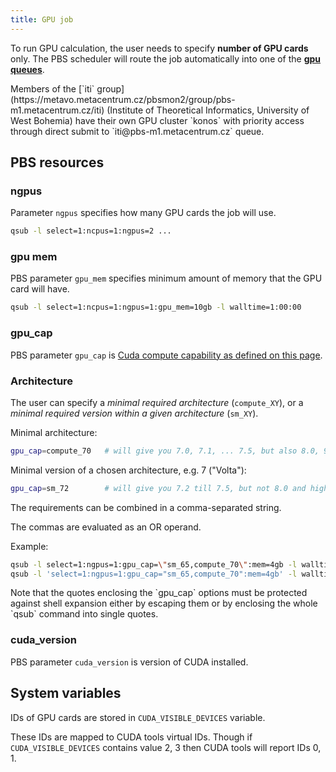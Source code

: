 ```yaml
---
title: GPU job
---
```

To run GPU calculation, the user needs to specify **number of GPU cards** only. The PBS scheduler will route the job automatically into one of the **[gpu queues](https://metavo.metacentrum.cz/pbsmon2/queues/list)**.

<Callout type="info" title="User group `iti` has a reserved GPU queue">
    Members of the [`iti` group](https://metavo.metacentrum.cz/pbsmon2/group/pbs-m1.metacentrum.cz/iti) (Institute of Theoretical Informatics, University of West Bohemia) have their own GPU cluster `konos` with priority access through direct submit to `iti@pbs-m1.metacentrum.cz` queue.
</Callout>

## PBS resources

### ngpus

Parameter `ngpus` specifies how many GPU cards the job will use.
```bash
qsub -l select=1:ncpus=1:ngpus=2 ... 
```
### gpu mem

PBS parameter `gpu_mem` specifies minimum amount of memory that the GPU card will have. 
```bash
qsub -l select=1:ncpus=1:ngpus=1:gpu_mem=10gb -l walltime=1:00:00
```
### gpu\_cap

PBS parameter `gpu_cap` is [Cuda compute capability as defined on this page](https://docs.nvidia.com/cuda/cuda-c-programming-guide/index.html#compute-capabilities).

### Architecture

The user can specify a *minimal required architecture* (`compute_XY`), or a *minimal required version within a given architecture* (`sm_XY`).

Minimal architecture:
```bash
gpu_cap=compute_70   # will give you 7.0, 7.1, ... 7.5, but also 8.0, 9.0 ...
```
Minimal version of a chosen architecture, e.g. 7 ("Volta"):
```bash
gpu_cap=sm_72        # will give you 7.2 till 7.5, but not 8.0 and higher
```
The requirements can be combined in a comma-separated string.

<Callout type="info" title="Note">
    The commas are evaluated as an OR operand.
</Callout>

Example:
```bash
qsub -l select=1:ngpus=1:gpu_cap=\"sm_65,compute_70\":mem=4gb -l walltime=1:00:00  # 6.5 or 7.0 and higher
qsub -l 'select=1:ngpus=1:gpu_cap="sm_65,compute_70":mem=4gb' -l walltime=1:00:00  # dtto
```
<Callout type="info" title="Note">
 Note that the quotes enclosing the `gpu_cap` options must be protected against shell expansion either by escaping them or by enclosing the whole `qsub` command into single quotes.
</Callout>

### cuda\_version

PBS parameter `cuda_version` is version of CUDA installed.

## System variables

IDs of GPU cards are stored in `CUDA_VISIBLE_DEVICES` variable.

These IDs are mapped to CUDA tools virtual IDs. Though if `CUDA_VISIBLE_DEVICES` contains value 2, 3 then CUDA tools will report IDs 0, 1. 

